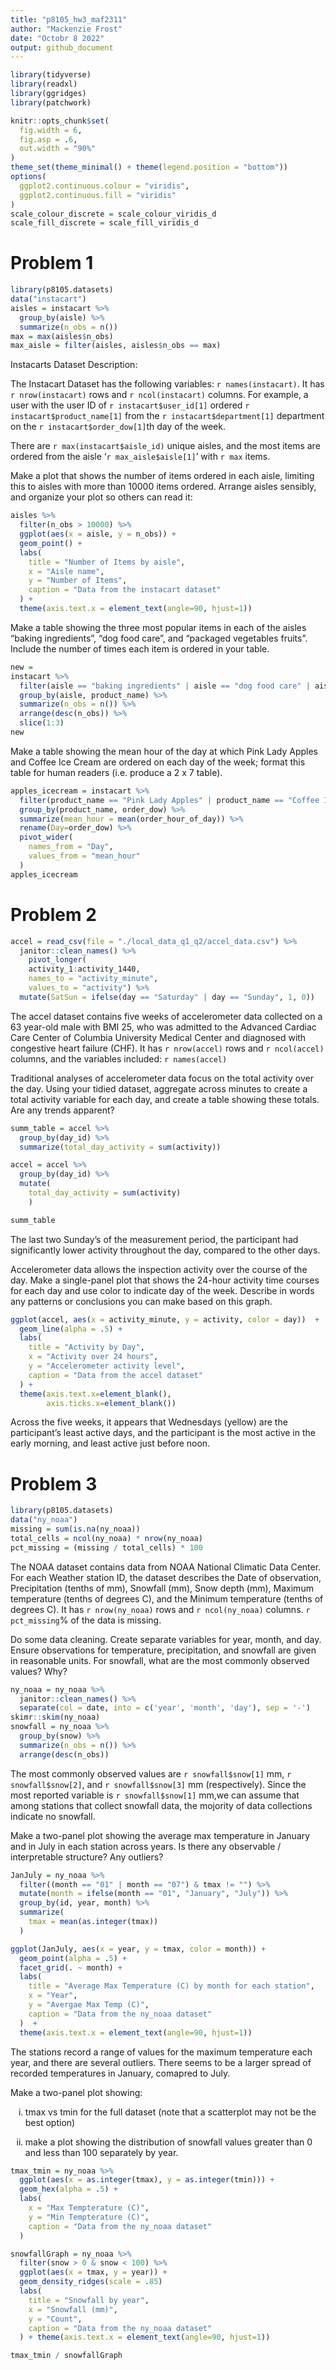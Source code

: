 ```yaml
---
title: "p8105_hw3_maf2311"
author: "Mackenzie Frost"
date: "Octobr 8 2022"
output: github_document
---
```


```r
library(tidyverse)
library(readxl)
library(ggridges)
library(patchwork)

knitr::opts_chunk$set(
  fig.width = 6,
  fig.asp = .6,
  out.width = "90%"
)
theme_set(theme_minimal() + theme(legend.position = "bottom"))
options(
  ggplot2.continuous.colour = "viridis",
  ggplot2.continuous.fill = "viridis"
)
scale_colour_discrete = scale_colour_viridis_d
scale_fill_discrete = scale_fill_viridis_d
```

# Problem 1

```r
library(p8105.datasets)
data("instacart")
aisles = instacart %>%
  group_by(aisle) %>%
  summarize(n_obs = n())
max = max(aisles$n_obs)
max_aisle = filter(aisles, aisles$n_obs == max)
```

Instacarts Dataset Description: 

The Instacart Dataset has the following variables: `r names(instacart)`. It has `r nrow(instacart)` rows and `r ncol(instacart)` columns. For example, a user with the user ID of `r instacart$user_id[1]` ordered `r instacart$product_name[1]` from the `r instacart$department[1]` department on the `r instacart$order_dow[1]`th day of the week. 

There are `r max(instacart$aisle_id)` unique aisles, and the most items are ordered from the aisle '`r max_aisle$aisle[1]`' with `r max` items.

Make a plot that shows the number of items ordered in each aisle, limiting this to aisles with more than 10000 items ordered. Arrange aisles sensibly, and organize your plot so others can read it:

```r
aisles %>%
  filter(n_obs > 10000) %>%
  ggplot(aes(x = aisle, y = n_obs)) + 
  geom_point() +
  labs(
    title = "Number of Items by aisle",
    x = "Aisle name",
    y = "Number of Items",
    caption = "Data from the instacart dataset"
  ) +
  theme(axis.text.x = element_text(angle=90, hjust=1))
```

Make a table showing the three most popular items in each of the aisles “baking ingredients”, “dog food care”, and “packaged vegetables fruits”. Include the number of times each item is ordered in your table.

```r
new = 
instacart %>%
  filter(aisle == "baking ingredients" | aisle == "dog food care" | aisle == "packaged vegetables fruits") %>%
  group_by(aisle, product_name) %>%
  summarize(n_obs = n()) %>%
  arrange(desc(n_obs)) %>%
  slice(1:3)
new
```

Make a table showing the mean hour of the day at which Pink Lady Apples and Coffee Ice Cream are ordered on each day of the week; format this table for human readers (i.e. produce a 2 x 7 table).
```r
apples_icecream = instacart %>% 
  filter(product_name == "Pink Lady Apples" | product_name == "Coffee Ice Cream") %>%
  group_by(product_name, order_dow) %>%
  summarize(mean_hour = mean(order_hour_of_day)) %>%
  rename(Day=order_dow) %>%
  pivot_wider(
    names_from = "Day", 
    values_from = "mean_hour"
  )
apples_icecream
```

# Problem 2
```r
accel = read_csv(file = "./local_data_q1_q2/accel_data.csv") %>% 
  janitor::clean_names() %>%
    pivot_longer(
    activity_1:activity_1440,
    names_to = "activity_minute", 
    values_to = "activity") %>%
  mutate(SatSun = ifelse(day == "Saturday" | day == "Sunday", 1, 0))
```

The accel dataset contains five weeks of accelerometer data collected on a 63 year-old male with BMI 25, who was admitted to the Advanced Cardiac Care Center of Columbia University Medical Center and diagnosed with congestive heart failure (CHF). It has `r nrow(accel)` rows and `r ncol(accel)` columns, and the variables included: `r names(accel)`

Traditional analyses of accelerometer data focus on the total activity over the day. Using your tidied dataset, aggregate across minutes to create a total activity variable for each day, and create a table showing these totals. Are any trends apparent?

```r
summ_table = accel %>% 
  group_by(day_id) %>%
  summarize(total_day_activity = sum(activity))

accel = accel %>% 
  group_by(day_id) %>%
  mutate(
    total_day_activity = sum(activity)
    )

summ_table
```

The last two Sunday's of the measurement period, the participant had significantly lower activity throughout the day, compared to the other days. 

Accelerometer data allows the inspection activity over the course of the day. Make a single-panel plot that shows the 24-hour activity time courses for each day and use color to indicate day of the week. Describe in words any patterns or conclusions you can make based on this graph. 

```r
ggplot(accel, aes(x = activity_minute, y = activity, color = day))  + 
  geom_line(alpha = .5) +
  labs(
    title = "Activity by Day",
    x = "Activity over 24 hours",
    y = "Accelerometer activity level",
    caption = "Data from the accel dataset"
  ) +
  theme(axis.text.x=element_blank(),
        axis.ticks.x=element_blank())
```

Across the five weeks, it appears that Wednesdays (yellow) are the participant's least active days, and the participant is the most active in the early morning, and least active just before noon. 

# Problem 3
```r
library(p8105.datasets)
data("ny_noaa")
missing = sum(is.na(ny_noaa))
total_cells = ncol(ny_noaa) * nrow(ny_noaa)
pct_missing = (missing / total_cells) * 100
```

The NOAA dataset contains data from NOAA National Climatic Data Center. For each Weather station ID, the dataset describes the Date of observation, Precipitation (tenths of mm), Snowfall (mm), Snow depth (mm), Maximum temperature (tenths of degrees C), and the Minimum temperature (tenths of degrees C). It has `r nrow(ny_noaa)` rows and `r ncol(ny_noaa)` columns. `r pct_missing`% of the data is missing. 

Do some data cleaning. Create separate variables for year, month, and day. Ensure observations for temperature, precipitation, and snowfall are given in reasonable units. For snowfall, what are the most commonly observed values? Why?

```r
ny_noaa = ny_noaa %>%
  janitor::clean_names() %>%
  separate(col = date, into = c('year', 'month', 'day'), sep = '-')
skimr::skim(ny_noaa)
snowfall = ny_noaa %>%
  group_by(snow) %>%
  summarize(n_obs = n()) %>%
  arrange(desc(n_obs))
```

The most commonly observed values are `r snowfall$snow[1]` mm, `r snowfall$snow[2]`, and `r snowfall$snow[3]` mm (respectively). Since the most reported variable is `r snowfall$snow[1]` mm,we can assume that among stations that collect snowfall data, the mojority of data collections indicate no snowfall.

Make a two-panel plot showing the average max temperature in January and in July in each station across years. Is there any observable / interpretable structure? Any outliers?

```r
JanJuly = ny_noaa %>%
  filter((month == "01" | month == "07") & tmax != "") %>%
  mutate(month = ifelse(month == "01", "January", "July")) %>%
  group_by(id, year, month) %>%
  summarize(
    tmax = mean(as.integer(tmax))
  )

ggplot(JanJuly, aes(x = year, y = tmax, color = month)) + 
  geom_point(alpha = .5) + 
  facet_grid(. ~ month) +
  labs(
    title = "Average Max Temperature (C) by month for each station",
    x = "Year",
    y = "Avergae Max Temp (C)",
    caption = "Data from the ny_noaa dataset"
  )  +
  theme(axis.text.x = element_text(angle=90, hjust=1))
```

The stations record a range of values for the maximum temperature each year, and there are several outliers. There seems to be a larger spread of recorded temperatures in January, comapred to July.

Make a two-panel plot showing:

(i) tmax vs tmin for the full dataset (note that a scatterplot may not be the best option)

(ii) make a plot showing the distribution of snowfall values greater than 0 and less than 100 separately by year.

```r
tmax_tmin = ny_noaa %>%
  ggplot(aes(x = as.integer(tmax), y = as.integer(tmin))) + 
  geom_hex(alpha = .5) +
  labs(
    x = "Max Tempterature (C)",
    y = "Min Tempterature (C)",
    caption = "Data from the ny_noaa dataset"
  )

snowfallGraph = ny_noaa %>%
  filter(snow > 0 & snow < 100) %>%
  ggplot(aes(x = tmax, y = year)) + 
  geom_density_ridges(scale = .85)
  labs(
    title = "Snowfall by year",
    x = "Snowfall (mm)",
    y = "Count",
    caption = "Data from the ny_noaa dataset"
  ) + theme(axis.text.x = element_text(angle=90, hjust=1))

tmax_tmin / snowfallGraph
```


